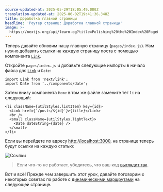 ```yaml
---
source-updated-at: 2025-05-29T18:05:49.000Z
translation-updated-at: 2025-06-02T19:41:36.348Z
title: Доработка главной страницы
headline: 'Роутер страниц: Доработка главной страницы'
image: >-
  https://nextjs.org/api/learn-og?title=Polishing%20the%20Index%20Page&amp;chapter=35
---
```


Теперь давайте обновим нашу главную страницу (`pages/index.js`). Нам нужно добавить ссылки на каждую страницу поста с помощью компонента [`Link`](/docs/api-reference/next/link).

Откройте `pages/index.js` и добавьте следующие импорты в начало файла для [`Link`](/docs/api-reference/next/link) и `Date`:

```
import Link from 'next/link';
import Date from '../components/date';
```

Затем внизу компонента `Home` в том же файле замените тег `li` на следующий:

```
<li className={utilStyles.listItem} key={id}>
  <Link href={`/posts/${id}`}>{title}</Link>
  <br />
  <small className={utilStyles.lightText}>
    <Date dateString={date} />
  </small>
</li>
```

Если вы перейдете по адресу [http://localhost:3000](http://localhost:3000), на странице теперь будут ссылки на каждую статью:

![Ссылки](https://h8DxKfmAPhn8O0p3.public.blob.vercel-storage.com/learn/pages-router/dynamic-routes/links.png)

> Если что-то не работает, убедитесь, что ваш код [выглядит так](https://github.com/vercel/next-learn/blob/main/basics/api-routes-starter/pages/posts/%5Bid%5D.js).

Вот и всё! Прежде чем завершить этот урок, давайте поговорим о некоторых советах по работе с [динамическими маршрутами](/docs/routing/dynamic-routes) на следующей странице.
